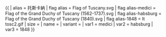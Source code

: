 {{ {{{1<noinclude>|country showdata</noinclude>}}}
| alias = 托斯卡納
| flag alias = Flag of Tuscany.svg
| flag alias-medici = Flag of the Grand Duchy of Tuscany (1562-1737).svg
| flag alias-habsburg = Flag of the Grand Duchy of Tuscany (1840).svg
| flag alias-1848 = It tosc2.gif
| size = {{{size|}}}
| name = {{{name|}}}
| variant = {{{variant|}}}
<noinclude>
| var1 = medici
| var2 = habsburg
| var3 = 1848
</noinclude>
}}